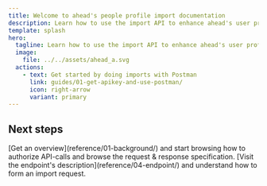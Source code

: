 ```yaml
---
title: Welcome to ahead's people profile import documentation
description: Learn how to use the import API to enhance ahead's user profiles.
template: splash
hero:
  tagline: Learn how to use the import API to enhance ahead's user profiles
  image:
    file: ../../assets/ahead_a.svg
  actions:
    - text: Get started by doing imports with Postman
      link: guides/01-get-apikey-and-use-postman/
      icon: right-arrow
      variant: primary
---
```



## Next steps

<CardGrid>
	<Card title="Get an overview" icon="rocket">
		[Get an overview](reference/01-background/) and start browsing how to authorize API-calls and browse the request & response specification.
	</Card>
	<Card title="Check out the Endpoint specification" icon="puzzle">
		[Visit the endpoint's description](reference/04-endpoint/) and understand how to form an import request.
	</Card>
</CardGrid>
